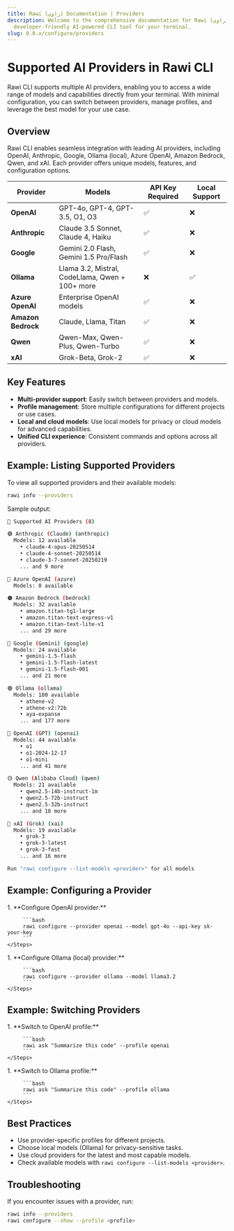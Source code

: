 ```yaml
---
title: Rawi (راوي) Documentation | Providers
description: Welcome to the comprehensive documentation for Rawi (راوي), a
  developer-friendly AI-powered CLI tool for your terminal.
slug: 0.0.x/configure/providers
---
```



# Supported AI Providers in Rawi CLI

Rawi CLI supports multiple AI providers, enabling you to access a wide range of models and capabilities directly from your terminal. With minimal configuration, you can switch between providers, manage profiles, and leverage the best model for your use case.

## Overview

Rawi CLI enables seamless integration with leading AI providers, including OpenAI, Anthropic, Google, Ollama (local), Azure OpenAI, Amazon Bedrock, Qwen, and xAI. Each provider offers unique models, features, and configuration options.

| Provider           | Models                                          | API Key Required | Local Support |
| ------------------ | ----------------------------------------------- | ---------------- | ------------- |
| **OpenAI**         | GPT-4o, GPT-4, GPT-3.5, O1, O3                  | ✅               | ❌            |
| **Anthropic**      | Claude 3.5 Sonnet, Claude 4, Haiku              | ✅               | ❌            |
| **Google**         | Gemini 2.0 Flash, Gemini 1.5 Pro/Flash          | ✅               | ❌            |
| **Ollama**         | Llama 3.2, Mistral, CodeLlama, Qwen + 100+ more | ❌               | ✅            |
| **Azure OpenAI**   | Enterprise OpenAI models                        | ✅               | ❌            |
| **Amazon Bedrock** | Claude, Llama, Titan                            | ✅               | ❌            |
| **Qwen**           | Qwen-Max, Qwen-Plus, Qwen-Turbo                 | ✅               | ❌            |
| **xAI**            | Grok-Beta, Grok-2                               | ✅               | ❌            |

## Key Features

* **Multi-provider support**: Easily switch between providers and models.
* **Profile management**: Store multiple configurations for different projects or use cases.
* **Local and cloud models**: Use local models for privacy or cloud models for advanced capabilities.
* **Unified CLI experience**: Consistent commands and options across all providers.

## Example: Listing Supported Providers

To view all supported providers and their available models:

```bash
rawi info --providers
```

Sample output:

```bash
🤖 Supported AI Providers (8)

🟣 Anthropic (Claude) (anthropic)
  Models: 12 available
    • claude-4-opus-20250514
    • claude-4-sonnet-20250514
    • claude-3-7-sonnet-20250219
    ... and 9 more

🔷 Azure OpenAI (azure)
  Models: 0 available

🟠 Amazon Bedrock (bedrock)
  Models: 32 available
    • amazon.titan-tg1-large
    • amazon.titan-text-express-v1
    • amazon.titan-text-lite-v1
    ... and 29 more

🔴 Google (Gemini) (google)
  Models: 24 available
    • gemini-1.5-flash
    • gemini-1.5-flash-latest
    • gemini-1.5-flash-001
    ... and 21 more

🟢 Ollama (ollama)
  Models: 180 available
    • athene-v2
    • athene-v2:72b
    • aya-expanse
    ... and 177 more

🔵 OpenAI (GPT) (openai)
  Models: 44 available
    • o1
    • o1-2024-12-17
    • o1-mini
    ... and 41 more

🟡 Qwen (Alibaba Cloud) (qwen)
  Models: 21 available
    • qwen2.5-14b-instruct-1m
    • qwen2.5-72b-instruct
    • qwen2.5-32b-instruct
    ... and 18 more

🤖 xAI (Grok) (xai)
  Models: 19 available
    • grok-3
    • grok-3-latest
    • grok-3-fast
    ... and 16 more

Run "rawi configure --list-models <provider>" for all models
```

## Example: Configuring a Provider

<Tabs>
  <TabItem label="OpenAI" icon="openai">
    <Steps>
      1. **Configure OpenAI provider:**

         ```bash
         rawi configure --provider openai --model gpt-4o --api-key sk-your-key
         ```
    </Steps>
  </TabItem>

  <TabItem label="Ollama (local)" icon="ollama">
    <Steps>
      1. **Configure Ollama (local) provider:**

         ```bash
         rawi configure --provider ollama --model llama3.2
         ```
    </Steps>
  </TabItem>
</Tabs>

## Example: Switching Providers

<Tabs>
  <TabItem label="OpenAI" icon="openai">
    <Steps>
      1. **Switch to OpenAI profile:**

         ```bash
         rawi ask "Summarize this code" --profile openai
         ```
    </Steps>
  </TabItem>

  <TabItem label="Ollama (local)" icon="ollama">
    <Steps>
      1. **Switch to Ollama profile:**

         ```bash
         rawi ask "Summarize this code" --profile ollama
         ```
    </Steps>
  </TabItem>
</Tabs>

## Best Practices

* Use provider-specific profiles for different projects.
* Choose local models (Ollama) for privacy-sensitive tasks.
* Use cloud providers for the latest and most capable models.
* Check available models with `rawi configure --list-models <provider>`.

## Troubleshooting

If you encounter issues with a provider, run:

```bash
rawi info --providers
rawi configure --show --profile <profile>
```
